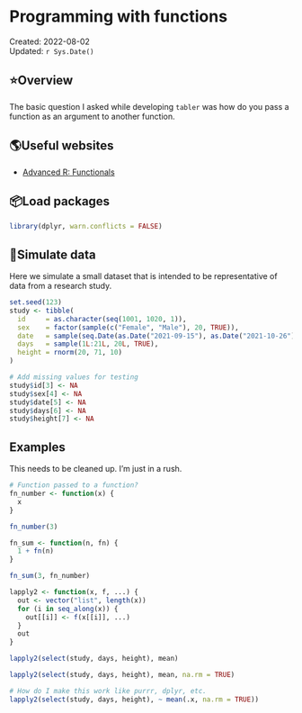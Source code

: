 # Programming with functions

Created: 2022-08-02 <br> Updated: `r Sys.Date()`

<!--
Hidden comments placeholder
bookdown::preview_chapter("/Users/bradcannell/Dropbox/R/r_notes_bookdown/chapters/01_programming/function_to_function.qmd")
-->

## ⭐️Overview

The basic question I asked while developing `tabler` was how do you pass a function as an argument to another function. 

## 🌎Useful websites

* [Advanced R: Functionals](http://adv-r.had.co.nz/Functionals.html)

## 📦Load packages

```r
library(dplyr, warn.conflicts = FALSE)
```

## 🔢Simulate data 

Here we simulate a small dataset that is intended to be representative of data from a research study.

```r
set.seed(123)
study <- tibble(
  id     = as.character(seq(1001, 1020, 1)),
  sex    = factor(sample(c("Female", "Male"), 20, TRUE)),
  date   = sample(seq.Date(as.Date("2021-09-15"), as.Date("2021-10-26"), "day"), 20, TRUE),
  days   = sample(1L:21L, 20L, TRUE),
  height = rnorm(20, 71, 10)
)

# Add missing values for testing
study$id[3] <- NA
study$sex[4] <- NA
study$date[5] <- NA
study$days[6] <- NA
study$height[7] <- NA
```

## Examples

This needs to be cleaned up. I'm just in a rush.

```r
# Function passed to a function?
fn_number <- function(x) {
  x
}

fn_number(3)

fn_sum <- function(n, fn) {
  1 + fn(n)
}

fn_sum(3, fn_number)
```

```r
lapply2 <- function(x, f, ...) {
  out <- vector("list", length(x))
  for (i in seq_along(x)) {
    out[[i]] <- f(x[[i]], ...)
  }
  out
}

lapply2(select(study, days, height), mean)
```

```r
lapply2(select(study, days, height), mean, na.rm = TRUE)
```

```r
# How do I make this work like purrr, dplyr, etc.
lapply2(select(study, days, height), ~ mean(.x, na.rm = TRUE))
```